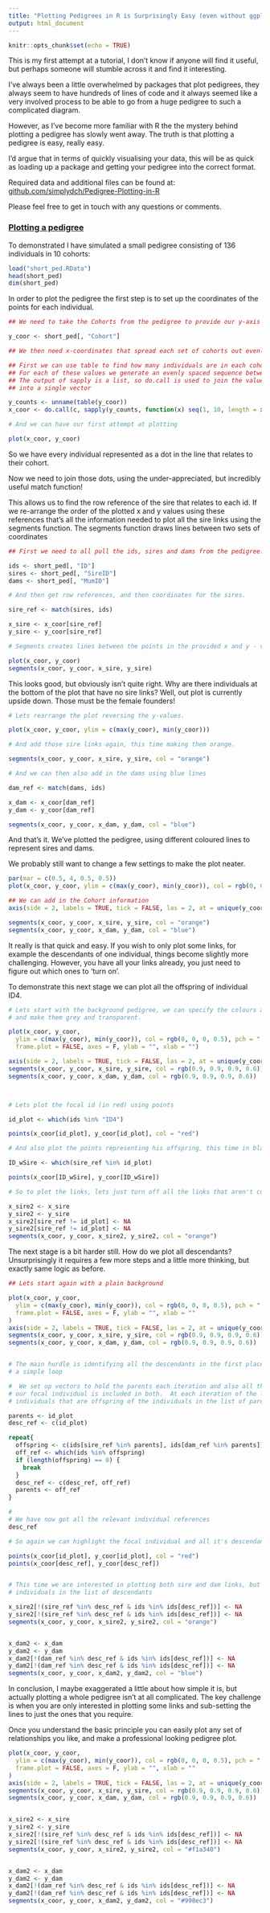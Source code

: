 ```yaml
---
title: "Plotting Pedigrees in R is Surprisingly Easy (even without ggplot)"
output: html_document
---
```


```r
knitr::opts_chunk$set(echo = TRUE)
```

<body>

<p>This is my first attempt at a tutorial, I don't know if anyone will find it useful, but perhaps someone will stumble across it and find it interesting.</p>

<p>I've always been a little overwhelmed by packages that plot pedigrees, they always seem to have hundreds of lines of code and it always seemed like a very involved process to be able to go from a huge pedigree to such a complicated diagram.</p>

<p>However, as I've become more familiar with R the the mystery behind plotting a pedigree has slowly went away. The truth is that plotting a pedigree is easy, really easy.</p>

<p>I'd argue that in terms of quickly visualising your data, this will be as quick as loading up a package and getting your pedigree into the correct format.</p>

<p>Required data and additional files can be found at:
<a href="https://github.com/simplydch/Pedigree-Plotting-in-R">github.com/simplydch/Pedigree-Plotting-in-R</a></p>

<p>Please feel free to get in touch with any questions or comments.</p>

<h3><u>Plotting a pedigree</u></h3>

<p>To demonstrated I have simulated a small pedigree consisting of 136 individuals
in 10 cohorts:<p>

```r

load("short_ped.RData")
head(short_ped)
dim(short_ped)
```

In order to plot the pedigree the first step is to set up the coordinates of the points for each individual.

```r

## We need to take the Cohorts from the pedigree to provide our y-axis values

y_coor <- short_ped[, "Cohort"]

## We then need x-coordinates that spread each set of cohorts out evenly across the x-axis

## First we can use table to find how many individuals are in each cohort
## For each of these values we generate an evenly spaced sequence between 1 and 10
## The output of sapply is a list, so do.call is used to join the values
## into a single vector

y_counts <- unname(table(y_coor))
x_coor <- do.call(c, sapply(y_counts, function(x) seq(1, 10, length = x)))

# And we can have our first attempt at plotting

plot(x_coor, y_coor)
```

<p>So we have every individual represented as a dot in the line that relates to their cohort.</p>

<p>Now we need to join those dots, using the under-appreciated, but incredibly useful match function!</p>

<p>This allows us to find the row reference of the sire that relates to each id.
If we re-arrange the order of the plotted x and y values using these references that's all the information needed to plot all the sire links using the segments function.  The segments function draws lines between two sets of coordinates </p>

```r

## First we need to all pull the ids, sires and dams from the pedigree.

ids <- short_ped[, "ID"]
sires <- short_ped[, "SireID"]
dams <- short_ped[, "MumID"]

# And then get row references, and then coordinates for the sires.

sire_ref <- match(sires, ids)

x_sire <- x_coor[sire_ref]
y_sire <- y_coor[sire_ref]

# Segments creates lines between the points in the provided x and y - values

plot(x_coor, y_coor)
segments(x_coor, y_coor, x_sire, y_sire)
```

<p>This looks good, but obviously isn't quite right. Why are there individuals at the bottom of the plot that have no sire links?  Well, out plot is currently upside down.  Those must be the female founders!<p>

```r
# Lets rearrange the plot reversing the y-values.

plot(x_coor, y_coor, ylim = c(max(y_coor), min(y_coor)))

# And add those sire links again, this time making them orange.

segments(x_coor, y_coor, x_sire, y_sire, col = "orange")

# And we can then also add in the dams using blue lines

dam_ref <- match(dams, ids)

x_dam <- x_coor[dam_ref]
y_dam <- y_coor[dam_ref]

segments(x_coor, y_coor, x_dam, y_dam, col = "blue")
```

<p>And that's it. We've plotted the pedigree, using different coloured lines to represent sires and dams. </p>

<p>We probably still want to change a few settings to make the plot neater.</p>

```r
par(mar = c(0.5, 4, 0.5, 0.5))
plot(x_coor, y_coor, ylim = c(max(y_coor), min(y_coor)), col = rgb(0, 0, 0, 0.5), pch = ".", cex = 1, frame.plot = FALSE, ylab = "", xlab = "", axes = FALSE)

## We can add in the Cohort information
axis(side = 2, labels = TRUE, tick = FALSE, las = 2, at = unique(y_coor))

segments(x_coor, y_coor, x_sire, y_sire, col = "orange")
segments(x_coor, y_coor, x_dam, y_dam, col = "blue")
```

<p>It really is that quick and easy.  If you wish to only plot some links, for example the descendants of one individual, things become slightly  more challenging.  However, you have all your links already, you just need to figure out which ones to 'turn on'.</p>

<p>To demonstrate this next stage we can plot all the offspring of individual ID4.<p>

```r

# Lets start with the background pedigree, we can specify the colours as rgb
# and make them grey and transparent.

plot(x_coor, y_coor,
  ylim = c(max(y_coor), min(y_coor)), col = rgb(0, 0, 0, 0.5), pch = ".", cex = 1,
  frame.plot = FALSE, axes = F, ylab = "", xlab = "")

axis(side = 2, labels = TRUE, tick = FALSE, las = 2, at = unique(y_coor))
segments(x_coor, y_coor, x_sire, y_sire, col = rgb(0.9, 0.9, 0.9, 0.6))
segments(x_coor, y_coor, x_dam, y_dam, col = rgb(0.9, 0.9, 0.9, 0.6))



# Lets plot the focal id (in red) using points

id_plot <- which(ids %in% "ID4")

points(x_coor[id_plot], y_coor[id_plot], col = "red")

# And also plot the points representing his offspring, this time in black.

ID_wSire <- which(sire_ref %in% id_plot)

points(x_coor[ID_wSire], y_coor[ID_wSire])

# So to plot the links, lets just turn off all the links that aren't connected to individual ID4. Since he is a sire we only have to plot sire links

x_sire2 <- x_sire
y_sire2 <- y_sire
x_sire2[sire_ref != id_plot] <- NA
y_sire2[sire_ref != id_plot] <- NA
segments(x_coor, y_coor, x_sire2, y_sire2, col = "orange")
```

<p>The next stage is a bit harder still. How do we plot all descendants? Unsurprisingly it requires a few more steps and a little more thinking, but exactly same logic as before.</p>

```r
## Lets start again with a plain background

plot(x_coor, y_coor,
  ylim = c(max(y_coor), min(y_coor)), col = rgb(0, 0, 0, 0.5), pch = ".", cex = 1,
  frame.plot = FALSE, axes = F, ylab = "", xlab = ""
)
axis(side = 2, labels = TRUE, tick = FALSE, las = 2, at = unique(y_coor))
segments(x_coor, y_coor, x_sire, y_sire, col = rgb(0.9, 0.9, 0.9, 0.6))
segments(x_coor, y_coor, x_dam, y_dam, col = rgb(0.9, 0.9, 0.9, 0.6))


# The main hurdle is identifying all the descendants in the first place, so we'll use
# a simple loop

#  We set up vectors to hold the parents each iteration and also all the descendants
# our focal individual is included in both.  At each iteration of the loop we find all the
# individuals that are offspring of the individuals in the list of parents, and continue until there are no further offspring.

parents <- id_plot
desc_ref <- c(id_plot)

repeat{
  offspring <- c(ids[sire_ref %in% parents], ids[dam_ref %in% parents])
  off_ref <- which(ids %in% offspring)
  if (length(offspring) == 0) {
    break
  }
  desc_ref <- c(desc_ref, off_ref)
  parents <- off_ref
}

#
# We have now got all the relevant individual references
desc_ref

# So again we can highlight the focal individual and all it's descendants

points(x_coor[id_plot], y_coor[id_plot], col = "red")
points(x_coor[desc_ref], y_coor[desc_ref])


# This time we are interested in plotting both sire and dam links, but only to other
# individuals in the list of descendants

x_sire2[!(sire_ref %in% desc_ref & ids %in% ids[desc_ref])] <- NA
y_sire2[!(sire_ref %in% desc_ref & ids %in% ids[desc_ref])] <- NA
segments(x_coor, y_coor, x_sire2, y_sire2, col = "orange")


x_dam2 <- x_dam
y_dam2 <- y_dam
x_dam2[!(dam_ref %in% desc_ref & ids %in% ids[desc_ref])] <- NA
y_dam2[!(dam_ref %in% desc_ref & ids %in% ids[desc_ref])] <- NA
segments(x_coor, y_coor, x_dam2, y_dam2, col = "blue")
```

<p>
In conclusion, I maybe exaggerated a little about how simple it is, but actually plotting a whole pedigree isn't at all complicated.  The key challenge is when you are only interested in plotting some links and sub-setting the lines to just the ones that you require.</p>

<p>Once you understand the basic principle you can easily plot any set of relationships you like, and make a professional looking pedigree plot.</p>

```r

plot(x_coor, y_coor,
  ylim = c(max(y_coor), min(y_coor)), col = rgb(0, 0, 0, 0.5), pch = ".", cex = 1,
  frame.plot = FALSE, axes = F, ylab = "", xlab = ""
)
axis(side = 2, labels = TRUE, tick = FALSE, las = 2, at = unique(y_coor), cex = 0.8)
segments(x_coor, y_coor, x_sire, y_sire, col = rgb(0.9, 0.9, 0.9, 0.6))
segments(x_coor, y_coor, x_dam, y_dam, col = rgb(0.9, 0.9, 0.9, 0.6))


x_sire2 <- x_sire
y_sire2 <- y_sire
x_sire2[!(sire_ref %in% desc_ref & ids %in% ids[desc_ref])] <- NA
y_sire2[!(sire_ref %in% desc_ref & ids %in% ids[desc_ref])] <- NA
segments(x_coor, y_coor, x_sire2, y_sire2, col = "#f1a340")


x_dam2 <- x_dam
y_dam2 <- y_dam
x_dam2[!(dam_ref %in% desc_ref & ids %in% ids[desc_ref])] <- NA
y_dam2[!(dam_ref %in% desc_ref & ids %in% ids[desc_ref])] <- NA
segments(x_coor, y_coor, x_dam2, y_dam2, col = "#998ec3")
```

</body>
</html>
